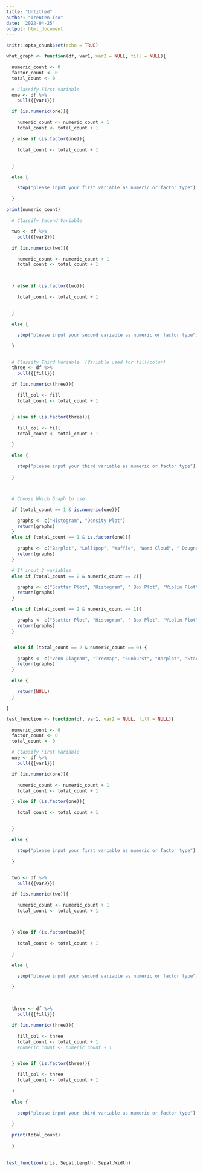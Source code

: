 ```yaml
---
title: "Untitled"
author: "Trenten Tso"
date: '2022-04-25'
output: html_document
---
```


```r
knitr::opts_chunk$set(echo = TRUE)
```

```r
what_graph <- function(df, var1, var2 = NULL, fill = NULL){

  numeric_count <- 0
  factor_count <- 0
  total_count <- 0

  # Classify First Variable
  one <- df %>%
    pull({{var1}})

  if (is.numeric(one)){

    numeric_count <- numeric_count + 1
    total_count <- total_count + 1

  } else if (is.factor(one)){

    total_count <- total_count + 1


  }

  else {

    stop("please input your first variable as numeric or factor type")

  }

print(numeric_count)

  # Classify Second Variable

  two <- df %>%
    pull({{var2}})

  if (is.numeric(two)){

    numeric_count <- numeric_count + 1
    total_count <- total_count + 1



  } else if (is.factor(two)){

    total_count <- total_count + 1


  }

  else {

    stop("please input your second variable as numeric or factor type")

  }


  # Classify Third Variable  (Variable used for fill/color)
  three <- df %>%
    pull({{fill}})

  if (is.numeric(three)){

    fill_col <- fill
    total_count <- total_count + 1


  } else if (is.factor(three)){

    fill_col <- fill
    total_count <- total_count + 1

  }

  else {

    stop("please input your third variable as numeric or factor type")

  }



  # Choose Which Graph to use

  if (total_count == 1 & is.numeric(one)){

    graphs <- c("Histogram", "Density Plot")
    return(graphs)
  }
  else if (total_count == 1 & is.factor(one)){

    graphs <- c("Barplot", "Lollipop", "Waffle", "Word Cloud", " Dougnut", "Treemap", "Pie")
    return(graphs)
  }

  # If input 2 variables
  else if (total_count == 2 & numeric_count == 2){

    graphs <- c("Scatter Plot", "Histogram", " Box Plot", "Violin Plot", " Density Plot", "Line Plot")
    return(graphs)
  }

  else if (total_count == 2 & numeric_count == 1){

    graphs <- c("Scatter Plot", "Histogram", " Box Plot", "Violin Plot", " Density Plot", "Line Plot", "Ridge Line", "PCA", "Lollipop")
    return(graphs)
  }


   else if (total_count == 2 & numeric_count == 0) {

    graphs <- c("Venn Diagram", "Treemap", "Sunburst", "Barplot", "Stacked Bartplot", "Grouped Barplot", "Lollipop", "Spider Plot")
    return(graphs)
  }

  else {

    return(NULL)
  }

}

```

```r
test_function <- function(df, var1, var2 = NULL, fill = NULL){

  numeric_count <- 0
  factor_count <- 0
  total_count <- 0

  # Classify First Variable
  one <- df %>%
    pull({{var1}})

  if (is.numeric(one)){

    numeric_count <- numeric_count + 1
    total_count <- total_count + 1

  } else if (is.factor(one)){

    total_count <- total_count + 1


  }

  else {

    stop("please input your first variable as numeric or factor type")

  }


  two <- df %>%
    pull({{var2}})

  if (is.numeric(two)){

    numeric_count <- numeric_count + 1
    total_count <- total_count + 1



  } else if (is.factor(two)){

    total_count <- total_count + 1

  }

  else {

    stop("please input your second variable as numeric or factor type")

  }
  


  three <- df %>%
    pull({{fill}})

  if (is.numeric(three)){

    fill_col <- three
    total_count <- total_count + 1
    #numeric_count <- numeric_count + 1


  } else if (is.factor(three)){

    fill_col <- three
    total_count <- total_count + 1

  }

  else {

    stop("please input your third variable as numeric or factor type")

  }
  
  print(total_count)
  
  }
  
```

```r
test_function(iris, Sepal.Length, Sepal.Width)
```

